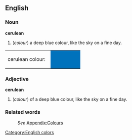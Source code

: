 ==English==
[[Category:English colors]]

===Noun===
'''cerulean'''
#(''colour'') a deep blue colour, like the sky on a fine day.
<table><tr><td>cerulean colour: &nbsp;</td>
<td bgcolor="#0072bc" width="80">&nbsp; </td></tr></table>

===Adjective===
'''cerulean'''
#(''colour'') of a deep blue colour, like the sky on a fine day.

===Related words===
:''See'' [[Wiktionary_Appendix:Colours|Appendix:Colours]]